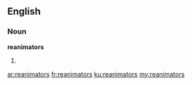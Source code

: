 ==English==

===Noun===
'''reanimators'''

# {{plural of|[[reanimator]]}}

[[ar:reanimators]]
[[fr:reanimators]]
[[ku:reanimators]]
[[my:reanimators]]